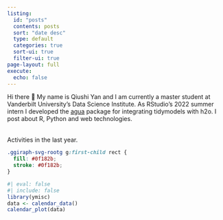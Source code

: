 ```yaml
---
listing:
  id: "posts"
  contents: posts
  sort: "date desc"
  type: default
  categories: true
  sort-ui: true
  filter-ui: true
page-layout: full
execute:
  echo: false
---
```


::: {.blog-description}

Hi there 👋 My name is Qiushi Yan and I am currently a master student at Vanderbilt University's Data Science Institute. As RStudio's 2022 summer intern I developed the [agua](https://agua.tidymodels.org) package for integrating tidymodels with h2o. I post about <span class = "gradient-text">R</span>, <span class = "gradient-text">Python</span> and <span class = "gradient-text">web technologies</span>.
:::

::: {.calendar-plot style="margin: 2rem 0;"}

Activities in the last year.

```css
.ggiraph-svg-rootg g:first-child rect {
  fill: #0f182b;
  stroke: #0f182b;
}
```

```r
#| eval: false
#| include: false
library(ymisc)
data <- calendar_data()
calendar_plot(data)
```


:::


::: {.posts}

:::